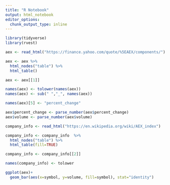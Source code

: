 ```yaml
---
title: "R Notebook"
output: html_notebook
editor_options: 
  chunk_output_type: inline
---
```


```r
library(tidyverse)
library(rvest)
```


```r
aex <- read_html("https://finance.yahoo.com/quote/%5EAEX/components/")

aex <- aex %>% 
  html_nodes("table") %>% 
  html_table()

aex <- aex[[1]]

names(aex) <- tolower(names(aex))
names(aex) <- sub(" ","_", names(aex))

names(aex)[5] <- "percent_change"

aex$percent_change <- parse_number(aex$percent_change)
aex$volume <- parse_number(aex$volume)

```


```r
company_info <- read_html("https://en.wikipedia.org/wiki/AEX_index")

company_info <- company_info  %>% 
  html_nodes("table") %>% 
  html_table(fill=TRUE)

company_info <- company_info[[2]]

names(company_info) <- tolower

```




```r
ggplot(aex)+
  geom_bar(aes(x=symbol, y=volume, fill=symbol), stat="identity")
```






































